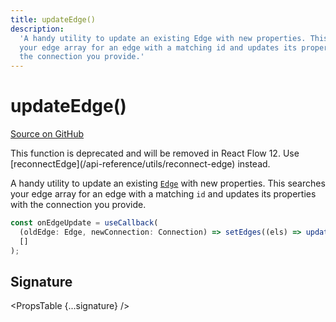 ```yaml
---
title: updateEdge()
description:
  'A handy utility to update an existing Edge with new properties. This searches
  your edge array for an edge with a matching id and updates its properties with
  the connection you provide.'
---
```



# updateEdge()

[Source on GitHub](https://github.com/xyflow/xyflow/blob/v11/packages/core/src/utils/graph.ts/#L97)

<Callout type="warning" emoji="⚠️">
  This function is deprecated and will be removed in React Flow 12. Use
  [reconnectEdge](/api-reference/utils/reconnect-edge) instead.
</Callout>

A handy utility to update an existing [`Edge`](/api-reference/types/edge) with new properties.
This searches your edge array for an edge with a matching `id` and updates its
properties with the connection you provide.

```js
const onEdgeUpdate = useCallback(
  (oldEdge: Edge, newConnection: Connection) => setEdges((els) => updateEdge(oldEdge, newConnection, els)),
  []
);
```

## Signature

<PropsTable {...signature} />
